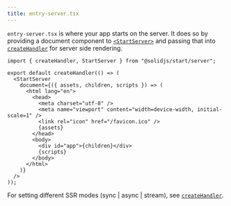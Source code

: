 ```yaml
---
title: entry-server.tsx
---
```


`entry-server.tsx` is where your app starts on the server. It does so by providing a document component to [`<StartServer>`](/solid-start/reference/server/start-server) and passing that into [`createHandler`](/solid-start/reference/server/create-handler) for server side rendering.

```tsx twoslash
import { createHandler, StartServer } from "@solidjs/start/server";

export default createHandler(() => (
  <StartServer
    document={({ assets, children, scripts }) => (
      <html lang="en">
        <head>
          <meta charset="utf-8" />
          <meta name="viewport" content="width=device-width, initial-scale=1" />
          <link rel="icon" href="/favicon.ico" />
          {assets}
        </head>
        <body>
          <div id="app">{children}</div>
          {scripts}
        </body>
      </html>
    )}
  />
));
```

For setting different SSR modes (sync | async | stream), see [`createHandler`](/solid-start/reference/server/create-handler).
